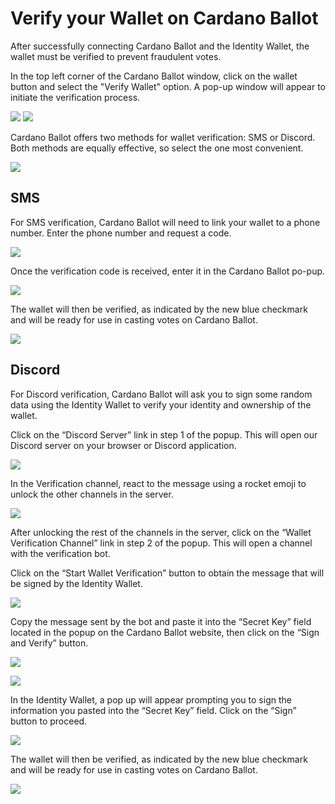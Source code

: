 
# Verify your Wallet on Cardano Ballot

After successfully connecting Cardano Ballot and the Identity Wallet, the wallet must be verified to prevent fraudulent votes.

In the top left corner of the Cardano Ballot window, click on the wallet button and select the "Verify Wallet" option.
A pop-up window will appear to initiate the verification process.

<div className="galery-container">
  <Image
    src="/img/ballot/verification/wallet-verification-1.png"
    width={350}
    height={300}
  />
  <Image
    src="/img/ballot/verification/wallet-verification-2.png"
    width={400}
    height={300}
  />
</div>

Cardano Ballot offers two methods for wallet verification: SMS or Discord.
Both methods are equally effective, so select the one most convenient.

<Image
  src="/img/ballot/verification/wallet-verification-3.png"
  width={400}
  height={300}
/>

## SMS

For SMS verification, Cardano Ballot will need to link your wallet to a phone number.
Enter the phone number and request a code.

<Image
  src="/img/ballot/verification/sms/wallet-verification-sms-1.png"
  width={400}
  height={300}
/>

Once the verification code is received, enter it in the Cardano Ballot po-pup.

<Image
  src="/img/ballot/verification/sms/wallet-verification-sms-2.png"
  width={400}
  height={300}
/>

The wallet will then be verified, as indicated by the new blue checkmark and will be ready for use in casting votes on Cardano Ballot.

<Image
  src="/img/ballot/verification/wallet-verification-4.png"
  width={400}
  height={300}
/>

## Discord

For Discord verification, Cardano Ballot will ask you to sign some random data using the Identity Wallet to verify your identity and ownership of the wallet.

Click on the “Discord Server” link in step 1 of the popup.
This will open our Discord server on your browser or Discord application.

<Image
  src="/img/ballot/verification/discord/wallet-verification-discord-1.png"
  width={400}
  height={300}
/>

In the Verification channel, react to the message using a rocket emoji to unlock the other channels in the server.

<Image
  src="/img/ballot/verification/discord/wallet-verification-discord-2.png"
  width={800}
  height={300}
/>

After unlocking the rest of the channels in the server, click on the “Wallet Verification Channel” link in step 2 of the popup.
This will open a channel with the verification bot.

Click on the “Start Wallet Verification” button to obtain the message that will be signed by the Identity Wallet.

<Image
  src="/img/ballot/verification/discord/wallet-verification-discord-3.png"
  width={800}
  height={300}
/>

Copy the message sent by the bot and paste it into the “Secret Key” field located in the popup on the Cardano Ballot website, then click on the “Sign and Verify” button.

<Image
  src="/img/ballot/verification/discord/wallet-verification-discord-4.png"
  width={800}
  height={300}
/>

<Image
  src="/img/ballot/verification/discord/wallet-verification-discord-5.png"
  width={400}
  height={300}
/>

In the Identity Wallet, a pop up will appear prompting you to sign the information you pasted into the “Secret Key” field.
Click on the “Sign” button to proceed.

<Image src="/img/ballot/login/login-1.png" width={300} height={300} />

The wallet will then be verified, as indicated by the new blue checkmark and will be ready for use in casting votes on Cardano Ballot.

<Image
  src="/img/ballot/verification/wallet-verification-4.png"
  width={400}
  height={300}
/>
